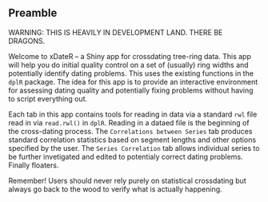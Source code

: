 ## Preamble

WARNING: THIS IS HEAVILY IN DEVELOPMENT LAND. THERE BE DRAGONS.

Welcome to xDateR -- a Shiny app for crossdating tree-ring data. This app will help you do initial quality control on a set of (usually) ring widths and potentially identify dating problems. This uses the existing functions in the `dplR` package. The idea for this app is to provide an interactive environment for assessing dating quality and potentially fixing problems without having to script everything out.

Each tab in this app contains tools for reading in data via a standard `rwl` file read in via `read.rwl()` in `dplR`. Reading in a dataed file is the beginning of the cross-dating process. The `Correlations between Series` tab produces standard correlation statistics based on segment lengths and other options specified by the user. The `Series Correlation` tab allows individual series to be further invetigated and edited to potentialy correct dating problems. Finally floaters.

Remember! Users should never rely purely on statistical crossdating but always go back to the wood to verify what is actually happening. 
